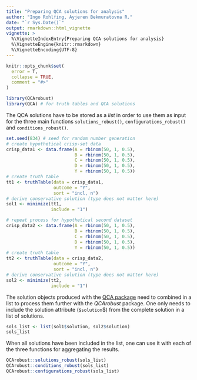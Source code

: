 ```yaml
---
title: "Preparing QCA solutions for analysis"
author: "Ingo Rohlfing, Ayjeren Bekmuratovna R."
date: "`r Sys.Date()`"
output: rmarkdown::html_vignette
vignette: >
  %\VignetteIndexEntry{Preparing QCA solutions for analysis}
  %\VignetteEngine{knitr::rmarkdown}
  %\VignetteEncoding{UTF-8}
---
```


```r
knitr::opts_chunk$set(
  error = T,
  collapse = TRUE,
  comment = "#>"
)
```

```r
library(QCArobust)
library(QCA) # for truth tables and QCA solutions 
```

The QCA solutions have to be stored as a *list* in order to use them as input
for the three main functions `solutions_robust()`, `configurations_robust()` 
and `conditions_robust()`. 

```r
set.seed(834) # seed for random number generation
# create hypothetical crisp-set data
crisp_data1 <- data.frame(A = rbinom(50, 1, 0.5),
                          B = rbinom(50, 1, 0.5),
                          C = rbinom(50, 1, 0.5),
                          D = rbinom(50, 1, 0.5),
                          Y = rbinom(50, 1, 0.5))
# create truth table
tt1 <- truthTable(data = crisp_data1, 
                  outcome = "Y",
                  sort = "incl, n")
# derive conservative solution (type does not matter here)
sol1 <- minimize(tt1,
                 include = "1")

# repeat process for hypothetical second dataset
crisp_data2 <- data.frame(A = rbinom(50, 1, 0.5),
                          B = rbinom(50, 1, 0.5),
                          C = rbinom(50, 1, 0.5),
                          D = rbinom(50, 1, 0.5),
                          Y = rbinom(50, 1, 0.5))
# create truth table
tt2 <- truthTable(data = crisp_data2, 
                  outcome = "Y",
                  sort = "incl, n")
# derive conservative solution (type does not matter here)
sol2 <- minimize(tt2,
                 include = "1")
```

The solution objects produced with the [QCA package](https://cran.r-project.org/package=QCA) 
need to combined in a list to process them further with the *QCArobust* package. 
One only needs to include the solution attribute (`$solution`$) from the complete
solution in a list of solutions.

```r
sols_list <- list(sol1$solution, sol2$solution) 
sols_list
```

When all solutions have been included in the list, one can use it with each of
the three functions for aggregating the results.

```r
QCArobust::solutions_robust(sols_list) 
QCArobust::conditions_robust(sols_list) 
QCArobust::configurations_robust(sols_list) 

```

